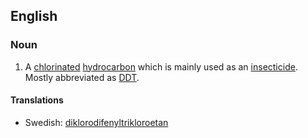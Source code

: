 ==English==

===Noun===
{{en-noun|-}}

# {{chemistry}} A [[chlor]]inated [[hydrocarbon]] which is mainly used as an [[insecticide]]. Mostly abbreviated as [[DDT]].

====Translations====
*Swedish: [[diklorodifenyltrikloroetan]]